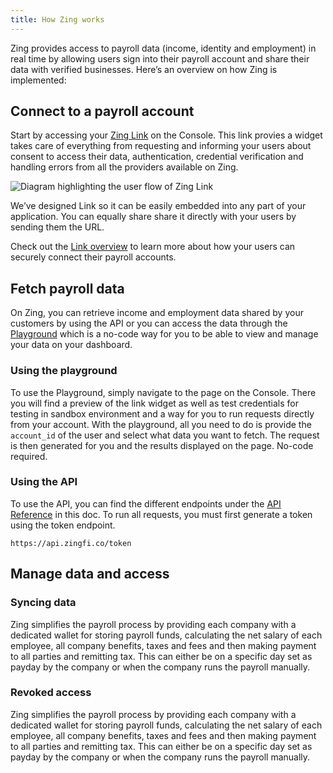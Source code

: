 ```yaml
---
title: How Zing works
---
```


Zing provides access to payroll data (income, identity and employment) in real time by allowing users sign into their payroll account and share their data with verified businesses. Here’s an overview on how Zing is implemented:

## Connect to a payroll account

Start by accessing your [Zing Link](https://console.zingfi.co/link) on the Console. This link provies a widget takes care of everything from requesting and informing your users about consent to access their data, authentication, credential verification and handling errors from all the providers available on Zing.

![Diagram highlighting the user flow of Zing Link](/images/zing-steps-1.png)

We’ve designed Link so it can be easily embedded into any part of your application. You can equally share share it directly with your users by sending them the URL.

<Note>Check out the [Link overview](/using-zing/link/overview) to learn more about how your users can securely connect their payroll accounts.</Note>

## Fetch payroll data

On Zing, you can retrieve income and employment data shared by your customers by using the API or you can access the data through the [Playground](https://console.zingfi.co/playground) which is a no-code way for you to be able to view and manage your data on your dashboard.

### Using the playground

To use the Playground, simply navigate to the page on the Console. There you will find a preview of the link widget as well as test credentials for testing in sandbox environment and a way for you to run requests directly from your account. With the playground, all you need to do is provide the `account_id` of the user and select what data you want to fetch. The request is then generated for you and the results displayed on the page. No-code required.

### Using the API

To use the API, you can find the different endpoints under the [API Reference](/api-reference/generate-token) in this doc. To run all requests, you must first generate a token using the token endpoint.

```
https://api.zingfi.co/token
```

## Manage data and access

### Syncing data

Zing simplifies the payroll process by providing each company with a dedicated wallet for storing payroll funds, calculating the net salary of each employee, all company benefits, taxes and fees and then making payment to all parties and remitting tax. This can either be on a specific day set as payday by the company or when the company runs the payroll manually.

### Revoked access

Zing simplifies the payroll process by providing each company with a dedicated wallet for storing payroll funds, calculating the net salary of each employee, all company benefits, taxes and fees and then making payment to all parties and remitting tax. This can either be on a specific day set as payday by the company or when the company runs the payroll manually.
